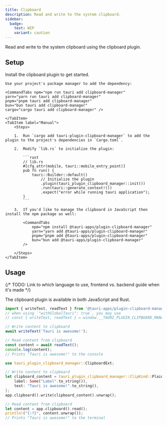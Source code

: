 ```yaml
---
title: Clipboard
description: Read and write to the system clipboard.
sidebar:
  badge:
    text: WIP
    variant: caution
---
```



<PluginLinks plugin="clipboard-manager" />

Read and write to the system clipboard using the clipboard plugin.

## Setup

Install the clipboard plugin to get started.

<Tabs>
    <TabItem label="Automatic">

    Use your project's package manager to add the dependency:

    <CommandTabs npm="npm run tauri add clipboard-manager"
    yarn="yarn run tauri add clipboard-manager"
    pnpm="pnpm tauri add clipboard-manager"
    bun="bun tauri add clipboard-manager"
    cargo="cargo tauri add clipboard-manager" />

    </TabItem>
    <TabItem label="Manual">
        <Steps>

        1.  Run `cargo add tauri-plugin-clipboard-manager` to add the plugin to the project's dependencies in `Cargo.toml`.

        2.  Modify `lib.rs` to initialize the plugin:

            ```rust
            // lib.rs
            #[cfg_attr(mobile, tauri::mobile_entry_point)]
            pub fn run() {
                tauri::Builder::default()
                    // Initialize the plugin
                    .plugin(tauri_plugin_clipboard_manager::init())
                    .run(tauri::generate_context!())
                    .expect("error while running tauri application");
            }
            ```

        3.  If you'd like to manage the clipboard in JavaScript then install the npm package as well:

            <CommandTabs
                npm="npm install @tauri-apps/plugin-clipboard-manager"
                yarn="yarn add @tauri-apps/plugin-clipboard-manager"
                pnpm="pnpm add @tauri-apps/plugin-clipboard-manager"
                bun="bun add @tauri-apps/plugin-clipboard-manager"
            />

        </Steps>
    </TabItem>

</Tabs>

## Usage

{/* TODO: Link to which language to use, frontend vs. backend guide when it's made */}

The clipboard plugin is available in both JavaScript and Rust.

<Tabs>
<TabItem label="JavaScript">

```javascript
import { writeText, readText } from '@tauri-apps/plugin-clipboard-manager';
// when using `"withGlobalTauri": true`, you may use
// const { writeText, readText } = window.__TAURI_PLUGIN_CLIPBOARD_MANAGER__;

// Write content to clipboard
await writeText('Tauri is awesome!');

// Read content from clipboard
const content = await readText();
console.log(content);
// Prints "Tauri is awesome!" to the console
```

</TabItem>
<TabItem label="Rust">

```rust
use tauri_plugin_clipboard_manager::ClipboardExt;

// Write content to clipboard
let clipboard_content = tauri_plugin_clipboard_manager::ClipKind::PlainText {
    label: Some("Label".to_string()),
    text: "Tauri is awesome!".to_string(),
};
app.clipboard().write(clipboard_content).unwrap();

// Read content from clipboard
let content = app.clipboard().read();
println!("{:?}", content.unwrap());
// Prints "Tauri is awesome!" to the terminal


```

</TabItem>
</Tabs>


<Permissions plugin="clipboard-manager" />